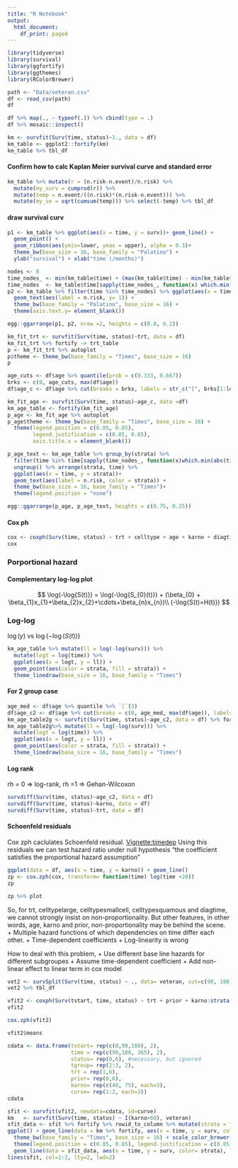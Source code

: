 ```yaml
---
title: "R Notebook"
output:
  html_document:
    df_print: paged
---
```


```r
library(tidyverse)
library(survival)
library(ggfortify)
library(ggthemes)
library(RColorBrewer)
```

```r
path <- "Data/veteran.csv"
df <- read_csv(path)
df
```

```r
df %>% map(., ~ typeof(.)) %>% cbind(type = .)
df %>% mosaic::inspect()
```

```r
km <- survfit(Surv(time, status)~1., data = df)
km_table <- ggplot2::fortify(km)
km_table %>% tbl_df
```
#### Confirm how to calc Kaplan Meier survival curve and standard error
```r
km_table %>% mutate(r = (n.risk-n.event)/n.risk) %>% 
  mutate(my_surv = cumprod(r)) %>% 
  mutate(temp = n.event/((n.risk)*(n.risk-n.event))) %>% 
  mutate(my_se = sqrt(cumsum(temp))) %>% select(-temp) %>% tbl_df

```

#### draw survival curv
```r
p1 <- km_table %>% ggplot(aes(x = time, y = surv))+ geom_line() + 
  geom_point() + 
  geom_ribbon(aes(ymin=lower, ymax = upper), alpha = 0.3)+
  theme_bw(base_size = 16, base_family = "Palatino") +
  ylab("survival") + xlab("time (/months)") 

nodes <- 8
time_nodes_ <- min(km_table$time) + (max(km_table$time) - min(km_table$time))/nodes * 1:nodes
time_nodes  <- km_table$time[sapply(time_nodes_, function(x) which.min(abs(km_table$time - x)))]
p2 <- km_table %>% filter(time %in% time_nodes) %>% ggplot(aes(x = time))+
  geom_text(aes(label = n.risk, y= 1)) + 
  theme_bw(base_family = "Palatino", base_size = 16) + 
  theme(axis.text.y= element_blank())

egg::ggarrange(p1, p2, nrow =2, heights = c(0.8, 0.2))
```

```r
km_fit_trt <- survfit(Surv(time, status)~trt, data = df)
km_fit_trt %>% fortify -> trt_table
p <- km_fit_trt %>% autoplot
p$theme <- theme_bw(base_family = "Times", base_size = 16)
p
```

```r
age_cuts <- df$age %>% quantile(prob = c(0.333, 0.667))
brks <- c(0, age_cuts, max(df$age))
df$age_c <- df$age %>% cut(breaks = brks, labels = str_c("[", brks[1:length(brks)-1], "_", lead(brks)[1:length(brks)-1], ")")) 

km_fit_age <- survfit(Surv(time, status)~age_c, data =df)
km_age_table <- fortify(km_fit_age)
p_age <- km_fit_age %>% autoplot
p_age$theme <- theme_bw(base_family = "Times", base_size = 16) + 
  theme(legend.position = c(0.85, 0.85), 
        legend.justification = c(0.85, 0.85),
        axis.title.x = element_blank())

p_age_text <- km_age_table %>% group_by(strata) %>% 
  filter(time %in% time[sapply(time_nodes_, function(x)which.min(abs(time - x) ))]) %>% 
  ungroup() %>% arrange(strata, time) %>% 
  ggplot(aes(x = time, y = strata))+ 
  geom_text(aes(label = n.risk, color = strata)) +
  theme_bw(base_size = 16, base_family = "Times")+
  theme(legend.position = "none")

egg::ggarrange(p_age, p_age_text, heights = c(0.75, 0.25))
```
#### Cox ph
```r
cox <- coxph(Surv(time, status) ~ trt + celltype + age + karno + diagtime + prior, data = df)
cox
```
### Porportional hazard
#### Complementary log-log plot
$$
 \log(-\log{S(t)}) = \log(-\log{S_{0}(t)}) + (\beta_{0} + \beta_{1}x_{1}+\beta_{2}x_{2}+\cdots+\beta_{n}x_{n})\\
 (-\log{S(t)=H(t)})
$$

### Log-log
$\log(y)$ vs $\log\{-\log(S(t))\}$ 

```r
km_age_table %>% mutate(ll = log(-log(surv))) %>% 
  mutate(logt = log(time)) %>% 
  ggplot(aes(x = logt, y = ll)) + 
  geom_point(aes(color = strata, fill = strata)) +
  theme_linedraw(base_size = 16, base_family = "Times")

```

#### For 2 group case
```r
age_med <- df$age %>% quantile %>% `[`(3)
df$age_c2 <- df$age %>% cut(breaks = c(0, age_med, max(df$age)), labels = c("younger", "elder"), include.lowest = T, right = F)
km_age_table2g <- survfit(Surv(time, status)~age_c2, data = df) %>% fortify
km_age_table2g%>% mutate(ll = log(-log(surv))) %>% 
  mutate(logt = log(time)) %>% 
  ggplot(aes(x = logt, y = ll)) + 
  geom_point(aes(color = strata, fill = strata)) +
  theme_linedraw(base_size = 16, base_family = "Times")
```

#### Log rank 
rh = 0 => log-rank, rh =1 => Gehan-Wilcoxon
```r
survdiff(Surv(time, status)~age_c2, data = df)
survdiff(Surv(time, status)~karno, data = df)
survdiff(Surv(time, status)~trt, data = df)
```

#### Schoenfeld residuals
Cox zph caclulates Schoenfeld residual.
[Vignette:timedep](https://cran.r-project.org/web/packages/survival/vignettes/timedep.pdf)
Using this residuals we can test hazard ratio under null hypothesis "the coefficient satisfies the proportional hazard assumption"
```r
ggplot(data = df, aes(x = time, y = karno)) + geom_line()
zp <- cox.zph(cox, transform= function(time) log(time +20))
zp
```

```r
zp %>% plot
```

So, for trt, celltypelarge, celltypesmallcell, celltypesquamous and diagtime, we cannot strongly insist on non-proportionality.
But other features, in other words, age, karno and prior, non-proportionality may be behind the scene.
+ Multiple hazard functions of which dependencies on time differ each other.
+ Time-dependent coefficients
+ Log-linearity is wrong

How to deal with this problem,
+ Use different base line hazards for different subgroupes
+ Assume time-dependent coefficient
+ Add non-linear effect to linear term in cox model
```r
vet2 <- survSplit(Surv(time, status) ~ ., data= veteran, cut=c(90, 180), episode= "tgroup", id="id")
vet2 %>% tbl_df
```

```r
vfit2 <- coxph(Surv(tstart, time, status) ~ trt + prior + karno:strata(tgroup), data=vet2)
vfit2
```

```r
cox.zph(vfit2)
```

```r
vfit2$means
```

```r
cdata <- data.frame(tstart= rep(c(0,90,180), 2),
                    time = rep(c(90,180, 365), 2),
                    status= rep(0,6), #necessary, but ignored
                    tgroup= rep(1:3, 2),
                    trt = rep(1,6),
                    prior= rep(0,6),
                    karno= rep(c(40, 75), each=3),
                    curve= rep(1:2, each=3))
cdata
```

```r
sfit <- survfit(vfit2, newdata=cdata, id=curve)
km   <- survfit(Surv(time, status) ~ I(karno>60), veteran)
sfit_data <- sfit %>% fortify %>% rowid_to_column %>% mutate(strata = factor(ifelse(rowid <= nrow(.)/2, FALSE, TRUE)) )
ggplot() + geom_line(data = km %>% fortify, aes(x = time, y = surv, color = strata)) + 
  theme_bw(base_family = "Times", base_size = 16) + scale_color_brewer(palette = "Set1") +
  theme(legend.position = c(0.85, 0.85), legend.justification = c(0.85, 0.85)) +
  geom_line(data = sfit_data, aes(x = time, y = surv, color= strata), linetype=2)
lines(sfit, col=1:2, lty=2, lwd=2)
```

```r

```



